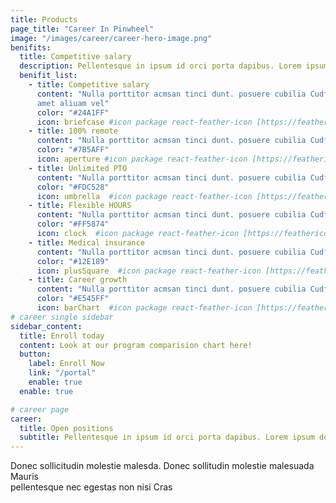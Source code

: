 ```yaml
---
title: Products
page_title: "Career In Pinwheel"
image: "/images/career/career-hero-image.png"
benifits:
  title: Competitive salary
  description: Pellentesque in ipsum id orci porta dapibus. Lorem ipsum dolor amet, consectetur adipiscing elit. Praesent sapien massa, convallis a pellentesque
  benifit_list:
    - title: Competitive salary
      content: "Nulla porttitor acmsan tinci dunt. posuere cubilia Cudfrae Donec velit neque, autor sit
      amet aliuam vel"
      color: "#24A1FF"
      icon: briefcase #icon package react-feather-icon [https://feathericons.com]
    - title: 100% remote
      content: "Nulla porttitor acmsan tinci dunt. posuere cubilia Cudfrae Donec velit neque, autor sit amet aliuam vel"
      color: "#7B5AFF"
      icon: aperture #icon package react-feather-icon [https://feathericons.com]
    - title: Unlimited PTO
      content: "Nulla porttitor acmsan tinci dunt. posuere cubilia Cudfrae Donec velit neque, autor sit amet aliuam vel"
      color: "#FDC528"
      icon: umbrella  #icon package react-feather-icon [https://feathericons.com]
    - title: Flexible HOURS
      content: "Nulla porttitor acmsan tinci dunt. posuere cubilia Cudfrae Donec velit neque, autor sit amet aliuam vel"
      color: "#FF5874"
      icon: clock  #icon package react-feather-icon [https://feathericons.com]
    - title: Medical insurance
      content: "Nulla porttitor acmsan tinci dunt. posuere cubilia Cudfrae Donec velit neque, autor sit amet aliuam vel"
      color: "#12E189"
      icon: plusSquare  #icon package react-feather-icon [https://feathericons.com]
    - title: Career growth
      content: "Nulla porttitor acmsan tinci dunt. posuere cubilia Cudfrae Donec velit neque, autor sit amet aliuam vel"
      color: "#E545FF"
      icon: barChart  #icon package react-feather-icon [https://feathericons.com]
# career single sidebar
sidebar_content:
  title: Enroll today
  content: Look at our program comparision chart here!
  button:
    label: Enroll Now
    link: "/portal"
    enable: true
  enable: true

# career page
career:
  title: Open positions
  subtitle: Pellentesque in ipsum id orci porta dapibus. Lorem ipsum dolor amet, consectetur <br/> adipiscing elit. Praesent sapien massa, convallis
---
```


Donec sollicitudin molestie malesda. Donec sollitudin molestie malesuada Mauris <br/> pellentesque nec egestas non nisi Cras
